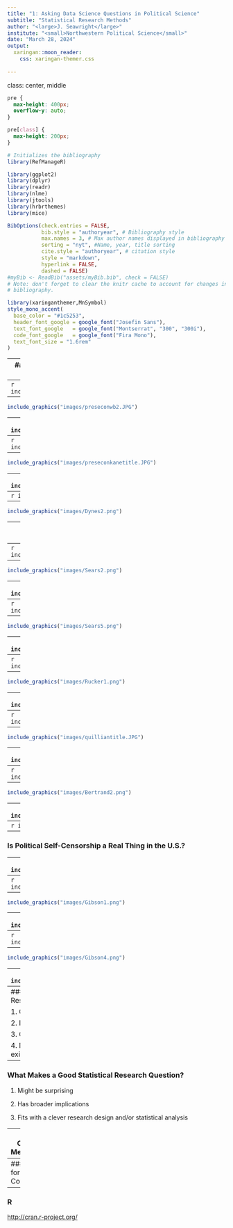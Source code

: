 ```yaml
---
title: "1: Asking Data Science Questions in Political Science"
subtitle: "Statistical Research Methods"
author: "<large>J. Seawright</large>"
institute: "<small>Northwestern Political Science</small>" 
date: "March 28, 2024"
output: 
  xaringan::moon_reader:
    css: xaringan-themer.css
  
---
```

class: center, middle

```css
pre {
  max-height: 400px;
  overflow-y: auto;
}

pre[class] {
  max-height: 200px;
}
```

```r
# Initializes the bibliography
library(RefManageR)

library(ggplot2)
library(dplyr)
library(readr)
library(nlme)
library(jtools)
library(hrbrthemes)
library(mice)

BibOptions(check.entries = FALSE,
           bib.style = "authoryear", # Bibliography style
           max.names = 3, # Max author names displayed in bibliography
           sorting = "nyt", #Name, year, title sorting
           cite.style = "authoryear", # citation style
           style = "markdown",
           hyperlink = FALSE,
           dashed = FALSE)
#myBib <- ReadBib("assets/myBib.bib", check = FALSE)
# Note: don't forget to clear the knitr cache to account for changes in the
# bibliography.
```
```r
library(xaringanthemer,MnSymbol)
style_mono_accent(
  base_color = "#1c5253",
  header_font_google = google_font("Josefin Sans"),
  text_font_google   = google_font("Montserrat", "300", "300i"),
  code_font_google   = google_font("Fira Mono"),
  text_font_size = "1.6rem"
)
```

---
### Are Democrats or Republicans Better for the Economy?

```r
library(knitr)
include_graphics("images/preseconbwtitle.JPG")
```

---
```r
include_graphics("images/preseconwb1.JPG")
```

---
```r
include_graphics("images/preseconwb2.JPG")
```

---
```r
include_graphics("images/preseconwb3.JPG")
```

---
```r
include_graphics("images/preseconwb4.JPG")
```

---
```r
include_graphics("images/preseconkanetitle.JPG")
```

---
```r
include_graphics("images/preseconkane1.JPG")
```

---
```r
include_graphics("images/Dynes1.png")
```

---
```r
include_graphics("images/Dynes2.png")
```

---
### How Racist Are Americans, Really?

---
```r
include_graphics("images/Sears1.png")
```

---
```r
include_graphics("images/Sears2.png")
```

---
```r
include_graphics("images/Sears3.png")
```

---
```r
include_graphics("images/Sears4.png")
```

---
```r
include_graphics("images/Sears5.png")
```

---
```r
include_graphics("images/Sears6.png")
```

---
```r
include_graphics("images/Sears7.png")
```

---
```r
include_graphics("images/Rucker1.png")
```

---
```r
include_graphics("images/Rucker2.png")
```

---
```r
include_graphics("images/Rucker3.png")
```

---
```r
include_graphics("images/quilliantitle.JPG")
```

---
```r
include_graphics("images/resumetime.JPG")
```

---
```r
include_graphics("images/Bertrand1.png")
```

---
```r
include_graphics("images/Bertrand2.png")
```

---
```r
include_graphics("images/Bertrand3.png")
```

---
```r
include_graphics("images/Kline.png")
```

---
### Is Political Self-Censorship a Real Thing in the U.S.?

---
```r
include_graphics("images/Lukianoff1.png")
```

---
```r
include_graphics("images/Lukianoff2.png")
```

---
```r
include_graphics("images/Gibson1.png")
```

---
```r
include_graphics("images/Gibson2.png")
```

---
```r
include_graphics("images/Gibson3.png")
```

---
```r
include_graphics("images/Gibson4.png")
```

---
```r
include_graphics("images/Gibson5.png")
```

---
### What Makes a Viable Statistical Research Question?

1.  Can be made specific

2.  Isn't purely normative

3.  Can be made measurable

4.  More than just a few relevant cases exist

---
### What Makes a Good Statistical Research Question?

1.  Might be surprising

2.  Has broader implications

3.  Fits with a clever research design and/or statistical analysis

---
### Course Mechanics

-   There are weekly assignments for the first seven weeks of class,
    each worth 10% of the term grade.

-   A final assignment is worth 30% of the term grade.

---
### Topics for the Course

---
### R

[http://cran.r-project.org/](http://cran.r-project.org/)

